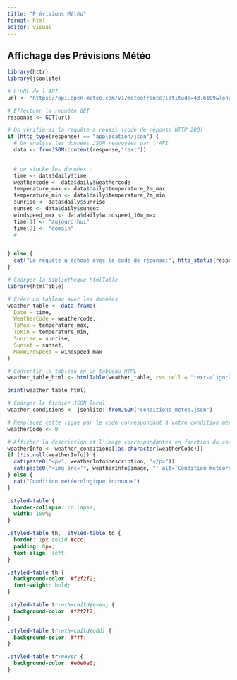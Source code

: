 ---
title: "Prévisions Météo"
format: html
editor: visual
---

## Affichage des Prévisions Météo

```{r}
library(httr)
library(jsonlite)

# L'URL de l'API
url <- "https://api.open-meteo.com/v1/meteofrance?latitude=43.6109&longitude=3.8763&daily=weathercode,temperature_2m_max,temperature_2m_min,sunrise,sunset,windspeed_10m_max&timezone=Europe%2FBerlin"

# Effectuer la requête GET
response <- GET(url)

# On vérifie si la requête a réussi (code de réponse HTTP 200)
if (http_type(response) == "application/json") {
  # On analyse les données JSON renvoyées par l'API
  data <- fromJSON(content(response,"text"))
  

  # on stocke les données :
  time <- data$daily$time
  weathercode <- data$daily$weathercode
  temperature_max <- data$daily$temperature_2m_max
  temperature_min <- data$daily$temperature_2m_min
  sunrise <- data$daily$sunrise
  sunset <- data$daily$sunset
  windspeed_max <- data$daily$windspeed_10m_max
  time[1] <- "aujourd'hui"
  time[2] <- "demain"
  # 


} else {
  cat("La requête a échoué avec le code de réponse:", http_status(response)$reason, "\n")
}
```
```{r}
# Charger la bibliothèque htmlTable
library(htmlTable)

# Créer un tableau avec les données
weather_table <- data.frame(
  Date = time,
  WeatherCode = weathercode,
  TpMax = temperature_max,
  TpMin = temperature_min,
  Sunrise = sunrise,
  Sunset = sunset,
  MaxWindSpeed = windspeed_max
)

# Convertir le tableau en un tableau HTML
weather_table_html <- htmlTable(weather_table, css.cell = "text-align:left; padding: 8px; border: 1px solid #ccc;")

print(weather_table_html)
```

```{r}
# Charger le fichier JSON local
weather_conditions <- jsonlite::fromJSON("conditions_meteo.json")

# Remplacez cette ligne par le code correspondant à votre condition météorologique actuelle
weatherCode <- 0
```
```{r}
# Afficher la description et l'image correspondantes en fonction du code météo
weatherInfo <- weather_conditions[[as.character(weatherCode)]]
if (!is.null(weatherInfo)) {
  cat(paste0("<p>", weatherInfo$description, "</p>"))
  cat(paste0("<img src='", weatherInfo$image, "' alt='Condition météorologique' />"))
} else {
  cat("Condition météorologique inconnue")
}
```
```{css}
.styled-table {
  border-collapse: collapse;
  width: 100%;
}

.styled-table th, .styled-table td {
  border: 1px solid #ccc;
  padding: 8px;
  text-align: left;
}

.styled-table th {
  background-color: #f2f2f2;
  font-weight: bold;
}

.styled-table tr:nth-child(even) {
  background-color: #f2f2f2;
}

.styled-table tr:nth-child(odd) {
  background-color: #fff;
}

.styled-table tr:hover {
  background-color: #e0e0e0;
}
```